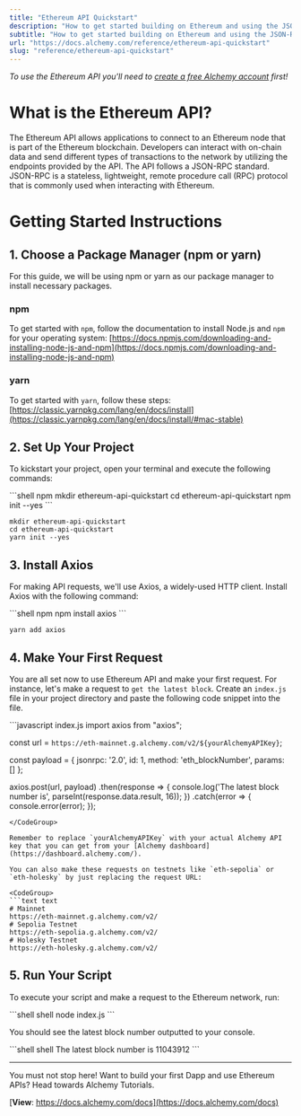 ```yaml
---
title: "Ethereum API Quickstart"
description: "How to get started building on Ethereum and using the JSON-RPC API"
subtitle: "How to get started building on Ethereum and using the JSON-RPC API"
url: "https://docs.alchemy.com/reference/ethereum-api-quickstart"
slug: "reference/ethereum-api-quickstart"
---
```


*To use the Ethereum API you'll need to [create a free Alchemy account](https://alchemy.com/?a=f8afc2202c) first!*

# What is the Ethereum API?

The Ethereum API allows applications to connect to an Ethereum node that is part of the Ethereum blockchain. Developers can interact with on-chain data and send different types of transactions to the network by utilizing the endpoints provided by the API. The API follows a JSON-RPC standard. JSON-RPC is a stateless, lightweight, remote procedure call (RPC) protocol that is commonly used when interacting with Ethereum.

# Getting Started Instructions

## 1. Choose a Package Manager (npm or yarn)

For this guide, we will be using npm or yarn as our package manager to install necessary packages.

### npm

To get started with `npm`, follow the documentation to install Node.js and `npm` for your operating system: [https://docs.npmjs.com/downloading-and-installing-node-js-and-npm](https://docs.npmjs.com/downloading-and-installing-node-js-and-npm)

### yarn

To get started with `yarn`, follow these steps: [https://classic.yarnpkg.com/lang/en/docs/install](https://classic.yarnpkg.com/lang/en/docs/install/#mac-stable)

## 2. Set Up Your Project

To kickstart your project, open your terminal and execute the following commands:

<CodeGroup>
  ```shell npm
  mkdir ethereum-api-quickstart
  cd ethereum-api-quickstart
  npm init --yes
  ```

  ```shell yarn
  mkdir ethereum-api-quickstart
  cd ethereum-api-quickstart
  yarn init --yes
  ```
</CodeGroup>

## 3. Install Axios

For making API requests, we'll use Axios, a widely-used HTTP client. Install Axios with the following command:

<CodeGroup>
  ```shell npm
  npm install axios
  ```

  ```shell yarn
  yarn add axios
  ```
</CodeGroup>

## 4. Make Your First Request

You are all set now to use Ethereum API and make your first request. For instance, let's make a request to `get the latest block`. Create an `index.js` file in your project directory and paste the following code snippet into the file.

<CodeGroup>
  ```javascript index.js
  import axios from "axios";

  const url = `https://eth-mainnet.g.alchemy.com/v2/${yourAlchemyAPIKey}`;

  const payload = {
    jsonrpc: '2.0',
    id: 1,
    method: 'eth_blockNumber',
    params: []
  };

  axios.post(url, payload)
    .then(response => {
      console.log('The latest block number is', parseInt(response.data.result, 16));
    })
    .catch(error => {
      console.error(error);
    });
  ```
</CodeGroup>

Remember to replace `yourAlchemyAPIKey` with your actual Alchemy API key that you can get from your [Alchemy dashboard](https://dashboard.alchemy.com/).

You can also make these requests on testnets like `eth-sepolia` or `eth-holesky` by just replacing the request URL:

<CodeGroup>
  ```text text
  # Mainnet
  https://eth-mainnet.g.alchemy.com/v2/
  # Sepolia Testnet
  https://eth-sepolia.g.alchemy.com/v2/
  # Holesky Testnet
  https://eth-holesky.g.alchemy.com/v2/
  ```
</CodeGroup>

## 5. Run Your Script

To execute your script and make a request to the Ethereum network, run:

<CodeGroup>
  ```shell shell
  node index.js
  ```
</CodeGroup>

You should see the latest block number outputted to your console.

<CodeGroup>
  ```shell shell
  The latest block number is 11043912
  ```
</CodeGroup>

***

You must not stop here! Want to build your first Dapp and use Ethereum APIs? Head towards Alchemy Tutorials.

[**View**: https://docs.alchemy.com/docs](https://docs.alchemy.com/docs)
